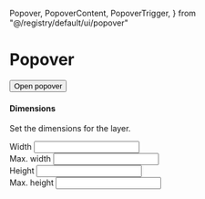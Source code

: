 
  Popover,
  PopoverContent,
  PopoverTrigger,
} from "@/registry/default/ui/popover"

<Meta title="Popover" component={Popover} />

# Popover

<Popover>
  <PopoverTrigger asChild>
    <Button variant="outline" className="w-10 rounded-full p-0">
      <Settings2 className="h-4 w-4" />
      <span className="sr-only">Open popover</span>
    </Button>
  </PopoverTrigger>
  <PopoverContent className="w-80">
    <div className="grid gap-4">
      <div className="space-y-2">
        <h4 className="font-medium leading-none">Dimensions</h4>
        <p className="text-sm text-slate-500 dark:text-slate-400">
          Set the dimensions for the layer.
        </p>
      </div>
      <div className="grid gap-2">
        <div className="grid grid-cols-3 items-center gap-4">
          <Label htmlFor="width">Width</Label>
          <Input id="width" defaultValue="100%" className="col-span-2 h-8" />
        </div>
        <div className="grid grid-cols-3 items-center gap-4">
          <Label htmlFor="maxWidth">Max. width</Label>
          <Input
            id="maxWidth"
            defaultValue="300px"
            className="col-span-2 h-8"
          />
        </div>
        <div className="grid grid-cols-3 items-center gap-4">
          <Label htmlFor="height">Height</Label>
          <Input id="height" defaultValue="25px" className="col-span-2 h-8" />
        </div>
        <div className="grid grid-cols-3 items-center gap-4">
          <Label htmlFor="maxHeight">Max. height</Label>
          <Input
            id="maxHeight"
            defaultValue="none"
            className="col-span-2 h-8"
          />
        </div>
      </div>
    </div>
  </PopoverContent>
</Popover>
